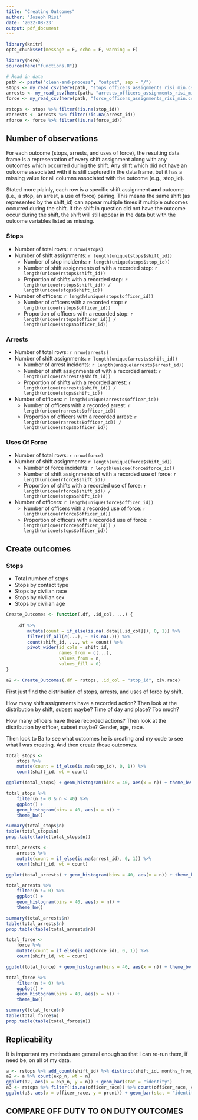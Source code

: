 ```yaml
---
title: "Creating Outcomes"
author: "Joseph Risi"
date: '2022-08-23'
output: pdf_document
---
```


```r
library(knitr)
opts_chunk$set(message = F, echo = F, warning = F)

library(here)
source(here("functions.R"))

# Read in data
path <- paste("clean-and-process", "output", sep = "/")
stops <- my_read_csv(here(path, "stops_officers_assignments_risi_min.csv"))
arrests <- my_read_csv(here(path, "arrests_officers_assignments_risi_min.csv"))
force <- my_read_csv(here(path, "force_officers_assignments_risi_min.csv"))

rstops <- stops %>% filter(!is.na(stop_id))
rarrests <- arrests %>% filter(!is.na(arrest_id))
rforce <- force %>% filter(!is.na(force_id))
```

## Number of observations

For each outcome (stops, arrests, and uses of force), the resulting data frame is a representation of every shift assignment along with any outcomes which occurred during the shift. Any shift which did not have an outcome associated with it is still captured in the data frame, but it has a missing value for all columns associated with the outcome (e.g., stop_id).

Stated more plainly, each row is a specific shift assignment **and** outcome (i.e., a stop, an arrest, a use of force) pairing. This means the same shift (as represented by the shift_id) can appear multiple times if multiple outcomes occurred during the shift. If the shift in question did not have the outcome occur during the shift, the shift will still appear in the data but with the outcome variables listed as missing.

### Stops

* Number of total rows: `r nrow(stops)`
* Number of shift assignments: `r length(unique(stops$shift_id))`
    * Number of stop incidents: `r length(unique(stops$stop_id))`
    * Number of shift assignments of with a recorded stop: `r length(unique(rstops$shift_id))`
    * Proportion of shifts with a recorded stop: `r length(unique(rstops$shift_id)) / length(unique(stops$shift_id))`
* Number of officers: `r length(unique(stops$officer_id))`
    * Number of officers with a recorded stop: `r length(unique(rstops$officer_id))`
    * Proportion of officers with a recorded stop: `r length(unique(rstops$officer_id)) / length(unique(stops$officer_id))`

### Arrests

* Number of total rows: `r nrow(arrests)`
* Number of shift assignments: `r length(unique(arrests$shift_id))`
    * Number of arrest incidents: `r length(unique(arrests$arrest_id))`
    * Number of shift assignments of with a recorded arrest: `r length(unique(rarrests$shift_id))`
    * Proportion of shifts with a recorded arrest: `r length(unique(rarrests$shift_id)) / length(unique(stops$shift_id))`
* Number of officers: `r length(unique(arrests$officer_id))`
    * Number of officers with a recorded arrest: `r length(unique(rarrests$officer_id))`
    * Proportion of officers with a recorded arrest: `r length(unique(rarrests$officer_id)) / length(unique(stops$officer_id))`

### Uses Of Force

* Number of total rows: `r nrow(force)`
* Number of shift assignments: `r length(unique(force$shift_id))`
    * Number of force incidents: `r length(unique(force$force_id))`
    * Number of shift assignments of with a recorded use of force: `r length(unique(rforce$shift_id))`
    * Proportion of shifts with a recorded use of force: `r length(unique(rforce$shift_id)) / length(unique(stops$shift_id))`
* Number of officers: `r length(unique(force$officer_id))`
    * Number of officers with a recorded use of force: `r length(unique(rforce$officer_id))`
    * Proportion of officers with a recorded use of force: `r length(unique(rforce$officer_id)) / length(unique(stops$officer_id))`

## Create outcomes

### Stops

* Total number of stops
* Stops by contact type
* Stops by civilian race
* Stops by civilian sex
* Stops by civilian age

```r
Create_Outcomes <- function(.df, .id_col, ...) {
    
    .df %>%
        mutate(count = if_else(is.na(.data[[.id_col]]), 0, 1)) %>%
        filter(if_all(c(...), ~ !is.na(.))) %>%
        count(shift_id, ..., wt = count) %>%
        pivot_wider(id_cols = shift_id,
                    names_from = c(...),
                    values_from = n,
                    values_fill = 0)
}

a2 <- Create_Outcomes(.df = rstops, .id_col = "stop_id", civ.race)
```


First just find the distribution of stops, arrests, and uses of force by shift.

How many shift assignments have a recorded action? Then look at the distribution by shift, subset maybe? Time of day and place? Too much?

How many officers have these recorded actions? Then look at the distribution by officer, subset maybe? Gender, age, race.

Then look to Ba to see what outcomes he is creating and my code to see what I was creating. And then create those outcomes.

```r
total_stops <-
    stops %>%
    mutate(count = if_else(is.na(stop_id), 0, 1)) %>%
    count(shift_id, wt = count)

ggplot(total_stops) + geom_histogram(bins = 40, aes(x = n)) + theme_bw()

total_stops %>%
    filter(n != 0 & n < 40) %>%
    ggplot() +
    geom_histogram(bins = 40, aes(x = n)) +
    theme_bw()

summary(total_stops$n)
table(total_stops$n)
prop.table(table(total_stops$n))
```

```r
total_arrests <-
    arrests %>%
    mutate(count = if_else(is.na(arrest_id), 0, 1)) %>%
    count(shift_id, wt = count)

ggplot(total_arrests) + geom_histogram(bins = 40, aes(x = n)) + theme_bw()

total_arrests %>%
    filter(n != 0) %>%
    ggplot() +
    geom_histogram(bins = 40, aes(x = n)) +
    theme_bw()

summary(total_arrests$n)
table(total_arrests$n)
prop.table(table(total_arrests$n))
```

```r
total_force <-
    force %>%
    mutate(count = if_else(is.na(force_id), 0, 1)) %>%
    count(shift_id, wt = count)

ggplot(total_force) + geom_histogram(bins = 40, aes(x = n)) + theme_bw()

total_force %>%
    filter(n != 0) %>%
    ggplot() +
    geom_histogram(bins = 40, aes(x = n)) +
    theme_bw()

summary(total_force$n)
table(total_force$n)
prop.table(table(total_force$n))
```

## Replicability

It is important my methods are general enough so that I can re-run them, if need be, on all of my data.


```r
a <- rstops %>% add_count(shift_id) %>% distinct(shift_id, months_from_start, n) %>% mutate(exp_n = ntile(months_from_start, 10))
a2 <- a %>% count(exp_n, wt = n)
ggplot(a2, aes(x = exp_n, y = n)) + geom_bar(stat = "identity")
a3 <- rstops %>% filter(!is.na(officer_race)) %>% count(officer_race, civ.race) %>% group_by(officer_race) %>% mutate(prcnt = n / sum(n))
ggplot(a3, aes(x = officer_race, y = prcnt)) + geom_bar(stat = "identity") + facet_wrap(~civ.race, scales = "free")
```


## COMPARE OFF DUTY TO ON DUTY OUTCOMES